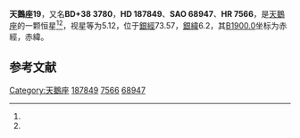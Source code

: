 {{Starbox begin
| name = 天鵝座19
}}
{{Starbox observe
| epoch = [[J2000.0|J2000.0]]
| constell = [[天鵝座|天鵝座]]<ref name=SIMBAD>{{cite web
 | url=http://simbad.u-strasbg.fr/simbad/sim-id?Ident=HR+7566
 | title=Pulsating variable Star
 | publisher=Centre de Données astronomiques de Strasbourg
 | work=SIMBAD
 | accessdate=2012-07-13
 | archive-date=2019-05-20
 | archive-url=https://web.archive.org/web/20190520143143/http://simbad.u-strasbg.fr/simbad/sim-id?Ident=HR+7566
 | dead-url=no
 }}</ref><ref name=DATA>{{cite web
 | url=http://vizier.u-strasbg.fr/viz-bin/VizieR-5?-out.add=.&-source=5050&-corr=PK=HR&-out.max=9999&HR=7566
 | title=VizieR Detailed Page
 | accessdate=2012-07-13
 | archive-date=2016-03-05
 | archive-url=https://web.archive.org/web/20160305090801/http://vizier.u-strasbg.fr/viz-bin/VizieR-5?-out.add=.&-source=5050&-corr=PK=HR&-out.max=9999&HR=7566
 | dead-url=no
 }}</ref>
| 星官 = 
| ra = {{RA|19|50|34}}<ref name=SIMBAD /><ref name=DATA />
| dec = {{DEC|+38|43|21}}<ref name=SIMBAD /><ref name=DATA />
| appmag_v = 5.12<ref name=SIMBAD /><ref name=DATA />
}}
{{Starbox character
| class = M2IIIa<ref name=SIMBAD /><ref name=DATA />
| b-v = 1.69<ref name=SIMBAD /><ref name=DATA />
| u-b = 2.1<ref name=SIMBAD /><ref name=DATA />
| r-i = 0.93E<ref name=SIMBAD /><ref name=DATA />
| variable = 
}}
{{Starbox astrometry
| radial_v = 2.1
| prop_mo_ra = -39
| parallax = 0
| p_error = 
}}
{{Starbox catalog
| names =BD+38 3780，[[SAO星表|SAO]] 68947，[[HD星表|HD]] 187849，[[HR星表|HR]] 7566}}
{{Starbox reference |Simbad=HR+7566}}
{{Starbox end}}

'''天鵝座19'''，又名'''BD+38 3780'''，'''HD 187849'''、'''SAO 68947'''、'''HR 7566'''，是[[天鵝座|天鵝座]]的一颗恒星<ref name=SIMBAD /><ref name=DATA />，视星等为5.12，位于[[銀道座標系|銀經]]73.57，[[銀道座標系|銀緯]]6.2，其[[B1900.0|B1900.0]]坐标为赤經{{RA|19|47|1.3}}，赤緯{{DEC|+38|6.2|54}}。

== 参考文献 ==
{{reflist}}

{{star-stub}}

{{天鵝座恒星}}
{{星官|天津|9|40}}
[[Category:天鵝座|Category:天鵝座]]
[[Category:HD和HDE天體|187849]]
[[Category:HR天體|7566]]
[[Category:SAO天體|68947]]
